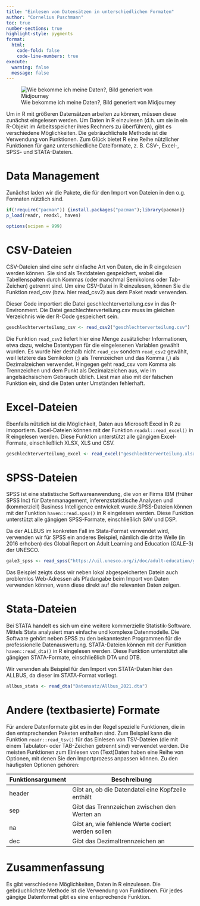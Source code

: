 ```yaml
---
title: "Einlesen von Datensätzen in unterschiedlichen Formaten"
author: "Cornelius Puschmann"
toc: true
number-sections: true
highlight-style: pygments
format:
  html:
    code-fold: false
    code-line-numbers: true
execute: 
  warning: false
  message: false
---
```


![Wie bekomme ich meine Daten?, Bild generiert von Midjourney](Bilder/zemkipatrick_comic_style_a_crane_lifts_a_crate_from_a_shelf_in__626e40b0-9a41-4ecd-9424-7a48d8847ec2.png)

Um in R mit größeren Datensätzen arbeiten zu können, müssen diese zunächst eingelesen werden. Um Daten in R einzulesen (d.h. um sie in ein R-Objekt im Arbeitsspeicher ihres Rechners zu überführen), gibt es verschiedene Möglichkeiten. Die gebräuchlichste Methode ist die Verwendung von Funktionen. Zum Glück bietet R eine Reihe nützlicher Funktionen für ganz unterschiedliche Dateiformate, z. B. CSV-, Excel-, SPSS- und STATA-Dateien.

# Data Management

Zunächst laden wir die Pakete, die für den Import von Dateien in den o.g. Formaten nützlich sind.

```r
if(!require("pacman")) {install.packages("pacman");library(pacman)}
p_load(readr, readxl, haven)

options(scipen = 999) 
```

# CSV-Dateien

CSV-Dateien sind eine sehr einfache Art von Daten, die in R eingelesen werden können. Sie sind als Textdateien gespeichert, wobei die Tabellenspalten durch Kommas (oder manchmal Semikolons oder Tab-Zeichen) getrennt sind. Um eine CSV-Datei in R einzulesen, können Sie die Funktion read_csv (bzw. hier read_csv2) aus dem Paket readr verwenden.

Dieser Code importiert die Datei geschlechterverteilung.csv in das R-Environment. Die Datei geschlechterverteilung.csv muss im gleichen Verzeichnis wie der R-Code gespeichert sein.

```r
geschlechterverteilung_csv <- read_csv2("geschlechterverteilung.csv")
```

Die Funktion `read_csv2` liefert hier eine Menge zusätzlicher Informationen, etwa dazu, welche Datentypen für die eingelesenen Variablen gewählt wurden. Es wurde hier deshalb nicht `read_csv` sondern `read_csv2` gewählt, weil letztere das Semikolon (;) als Trennzeichen und das Komma (,) als Dezimalzeichen verwendet. Hingegen geht read_csv vom Komma als Trennzeichen und dem Punkt als Dezimalzeichen aus, wie im angelsächsischem Gebrauch üblich. Liest man also mit der falschen Funktion ein, sind die Daten unter Umständen fehlerhaft.

# Excel-Dateien

Ebenfalls nützlich ist die Möglichkeit, Daten aus Microsoft Excel in R zu imoportiern. Excel-Dateien können mit der Funktion `readxl::read_excel()` in R eingelesen werden. Diese Funktion unterstützt alle gängigen Excel-Formate, einschließlich XLSX, XLS und CSV.

```r
geschlechterverteilung_excel <- read_excel("geschlechterverteilung.xlsx")
```

# SPSS-Dateien

SPSS ist eine statistische Softwareanwendung, die von er Firma IBM (früher SPSS Inc) für Datenmanagement, inferenzstatistische Analysen und (kommerziell) Business Intelligence entwickelt wurde.SPSS-Dateien können mit der Funktion `haven::read.spss()` in R eingelesen werden. Diese Funktion unterstützt alle gängigen SPSS-Formate, einschließlich SAV und DSP.

Da der ALLBUS im konkreten Fall im Stata-Format verwendet wird, verwenden wir für SPSS ein anderes Beispiel, nämlich die dritte Welle (in 2016 erhoben) des Global Report on Adult Learning and Education (GALE-3) der UNESCO.

```r
gale3_spss <- read_spss("https://uil.unesco.org/i/doc/adult-education/grale-3/survey-data/grale-3-suquant.sav")
```

Das Beispiel zeigts dass wir neben lokal abgespeicherten Datein auch problemlos Web-Adressen als Pfadangabe beim Import von Daten verwenden können, wenn diese direkt auf die relevanten Daten zeigen.

# Stata-Dateien

Bei STATA handelt es sich um eine weitere kommerzielle Statistik-Software. Mittels Stata analysiert man einfache und komplexe Datenmodelle. Die Software gehört neben SPSS zu den bekanntesten Programmen für die professionelle Datenauswertung. STATA-Dateien können mit der Funktion `haven::read_dta()` in R eingelesen werden. Diese Funktion unterstützt alle gängigen STATA-Formate, einschließlich DTA und DTB.

Wir verwnden als Beispiel für den Import von STATA-Daten hier den ALLBUS, da dieser im STATA-Format vorliegt.

```r
allbus_stata <- read_dta("Datensatz/Allbus_2021.dta")
```

# Andere (textbasierte) Formate

Für andere Datenformate gibt es in der Regel spezielle Funktionen, die in den entsprechenden Paketen enthalten sind. Zum Beispiel kann die Funktion `readr::read_tsv()` für das Einlesen von TSV-Dateien (die mit einem Tabulator- oder TAB-Zeichen getrennt sind) verwendet werden. Die meisten Funktionen zum Einlesen von (Text)Daten haben eine Reihe von Optionen, mit denen Sie den Importprozess anpassen können. Zu den häufigsten Optionen gehören:

| **Funktionsargument** | **Beschreibung**                                  |
|------------------------|------------------------------------------------|
| header                | Gibt an, ob die Datendatei eine Kopfzeile enthält |
| sep                   | Gibt das Trennzeichen zwischen den Werten an      |
| na                    | Gibt an, wie fehlende Werte codiert werden sollen |
| dec                   | Gibt das Dezimaltrennzeichen an                   |

# Zusammenfassung

Es gibt verschiedene Möglichkeiten, Daten in R einzulesen. Die gebräuchlichste Methode ist die Verwendung von Funktionen. Für jedes gängige Datenformat gibt es eine entsprechende Funktion.
